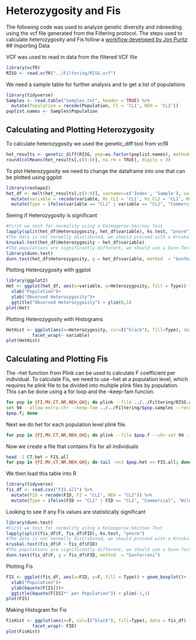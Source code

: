 # Heterozygosity and Fis

The following code was used to analyze genetic diversity and inbreeding using the vcf file generated from the Filtering protocol. The steps used to calculate heterozygosity and Fis follow a [workflow developed by Jon Puritz](https://marineevoecolab.github.io/NACE_MAS_Genomics_Workshop/)\
\## Importing Data

VCF was used to read in data from the filtered VCF file

```{r}
library(vcfR)
RISG <- read.vcfR("../Filtering/RISG.vcf")
```

We need a sample table for further analysis and to get a list of populations

```{r}
library(tidyverse)
Samples <- read.table("Samples.txt", header = TRUE) %>% 
  mutate(Population = recode(Population, FI = 'CL1', NEH = 'CL2'))
poplist.names <- Samples$Population
```

## Calculating and Plotting Heterozygosity

To calculate heterozygosity we used the genetic_diff tool from vcfR

```{r}
het_results <- genetic_diff(RISG, pop=as.factor(poplist.names), method= 'nei')
round(colMeans(het_results[,c(3:8)], na.rm = TRUE), digits = 3)
```

To plot Heterozygosity we need to change the dataframe into one that can be plotted using ggplot

```{r}
library(reshape2)
het_df <- melt(het_results[,c(3:8)], varnames=c('Index', 'Sample'), value.name = 'Heterozygosity', na.rm=TRUE) %>%
  mutate(variable = recode(variable, Hs_CL1 = 'CL1', Hs_CL2 = 'CL2', Hs_MV = "MV", Hs_NR = "NR", Hs_GH = "GH", Hs_CT = "CT")) %>%
  mutate(Type = ifelse(variable == "CL1" | variable == "CL2", "Commercial", "Wild"))
```

Seeing if Heterozygosity is significant

```{r}
#First we test for normality using a Kolmogorov-Smirnov Test
lapply(split(het_df$Heterozygosity, het_df$variable), ks.test, "pnorm")
#The data is not normally distributed, we should proceed with a Kruskall test
kruskal.test(het_df$Heterozygosity ~ het_df$variable)
#The populations are significantly different, we should use a Dunn-Test post-hoc
library(dunn.test)
dunn.test(het_df$Heterozygosity, g = het_df$variable, method  = "bonferroni")
```

Plotting Heterozygosity with ggplot

```{r}
library(ggplot2)
Het <- ggplot(het_df, aes(x=variable, y=Heterozygosity, fill = Type)) + geom_boxplot() +
  xlab("Population")+
  ylab("Observed Heterozygosity")+
  ggtitle("Observed Heterozygosity") + ylim(0,1)
plot(Het)
```

Plotting Heterozygosity with Histograms
```{r}
HetHist <- ggplot(aes(x=Heterozygosity, col=I("black"), fill=Type), data = het_df) +   geom_histogram(binwidth = 0.05) +
          facet_wrap(~ variable)
plot(HetHist)
```

## Calculating and Plotting Fis

The --het function from Plink can be used to calculate F coefficient per individual. To calculate Fis, we need to use --het at a population level, which requires he plink file to be divided into multiple plink files by population. This can be done using a for loop and the --keep-fam funcion.
```{bash}
for pop in {FI,MV,CT,NR,NEH,GH}; do plink --file ../../Filtering/RISG.all.f --chr-
set 94 --allow-extra-chr --keep-fam ../../Filtering/$pop.samples --recode --out
$pop.f; done
```

Next we do het for each population level plink file.
```{bash}
for pop in {FI,MV,CT,NR,NEH,GH}; do plink --file $pop.f --chr-set 94 --allow-extra-chr --het --out $pop; done
```

Now we create a file that contains Fis for all individuals
```{bash}
head -1 CT.het > FIS.all
for pop in {FI,MV,CT,NR,NEH,GH}; do tail -n+2 $pop.het >> FIS.all; done
```

We then load this table into R
```{r}
library(tidyverse)
fis_df <- read.csv("FIS.all") %>%
  mutate(FID = recode(FID, FI = "CL1", NEH = "CL2")) %>%
  mutate(Type = ifelse(FID == "CL1" | FID == "CL2", "Commercial", "Wild"))
```

Looking to see if any Fis values are statistically significant

```{r}
library(dunn.test)
#First we test for normality using a Kolmogorov-Smirnov Test
lapply(split(fis_df$F, fis_df$FID), ks.test, "pnorm")
#The data is not normally distributed, we should proceed with a Kruskall test
kruskal.test(fis_df$F ~ fis_df$FID)
#The populations are significantly different, we should use a Dunn-Test post-hoc
dunn.test(fis_df$F, g = fis_df$FID, method  = "bonferroni")
```

Plotting Fis

```{r}
FIS <- ggplot(fis_df, aes(x=FID, y=F, fill = Type)) + geom_boxplot()+
  xlab("Population")+
  ylab(bquote(F[IS]))+
  ggtitle(bquote(F[IS]*" per Population")) + ylim(-1,1)
plot(FIS)
```

Making Histogram for Fis
```{r}
FisHist <- ggplot(aes(x=F, col=I("black"), fill=Type), data = fis_df) +   geom_histogram() +
          facet_wrap(~ FID)
plot(FisHist)
```




